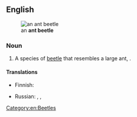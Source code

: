 ==English==
{{wikipedia|Thanasimus formicarius}}
[[File:Ant beetle.jpg|thumb|an '''ant beetle''']]

===Noun===
{{en-noun}}

# A species of [[beetle]] that resembles a large ant, {{taxlink|Thanasimus formicarius|species|noshow=1}}.

====Translations====
{{trans-top|species of beetle}}
* Finnish: {{t|fi|muurahaiskuoriainen}}
{{trans-mid}}
* Russian: {{t|ru|муравьежук обыкновенный|m}}, {{t|ru|пестряк муравьиный|m}}, {{t|ru|короедный волк|m}}
{{trans-bottom}}

[[Category:en:Beetles]]